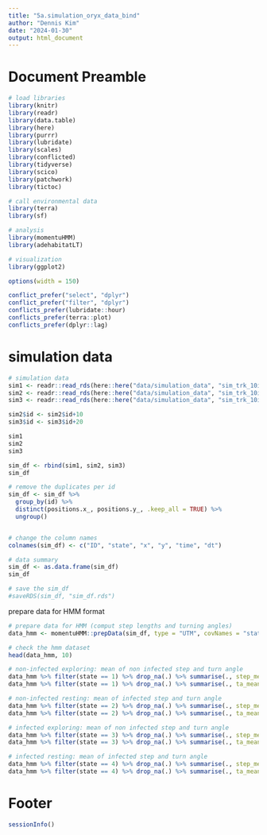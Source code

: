 ---
title: "5a.simulation_oryx_data_bind"
author: "Dennis Kim"
date: "2024-01-30"
output: html_document
---

# Document Preamble 
```{r preamble, message=FALSE, warning=FALSE}
# load libraries
library(knitr)
library(readr)
library(data.table)
library(here)
library(purrr)
library(lubridate)
library(scales)
library(conflicted)
library(tidyverse)
library(scico)
library(patchwork)
library(tictoc)

# call environmental data
library(terra)
library(sf)

# analysis
library(momentuHMM)
library(adehabitatLT)

# visualization 
library(ggplot2)

options(width = 150)

conflict_prefer("select", "dplyr")
conflict_prefer("filter", "dplyr")
conflicts_prefer(lubridate::hour)
conflicts_prefer(terra::plot)
conflicts_prefer(dplyr::lag)
```

# simulation data 
```{r sim data}
# simulation data
sim1 <- readr::read_rds(here::here("data/simulation_data", "sim_trk_10ids_1.rds"))
sim2 <- readr::read_rds(here::here("data/simulation_data", "sim_trk_10ids_2.rds"))
sim3 <- readr::read_rds(here::here("data/simulation_data", "sim_trk_10ids_3.rds"))

sim2$id <- sim2$id+10
sim3$id <- sim3$id+20

sim1
sim2
sim3

sim_df <- rbind(sim1, sim2, sim3)
sim_df

# remove the duplicates per id
sim_df <- sim_df %>%
  group_by(id) %>%
  distinct(positions.x_, positions.y_, .keep_all = TRUE) %>%
  ungroup() 


# change the column names 
colnames(sim_df) <- c("ID", "state", "x", "y", "time", "dt")

# data summary
sim_df <- as.data.frame(sim_df)
sim_df

# save the sim_df
#saveRDS(sim_df, "sim_df.rds")
```

prepare data for HMM format
```{r HMM formats}
# prepare data for HMM (comput step lengths and turning angles)
data_hmm <- momentuHMM::prepData(sim_df, type = "UTM", covNames = "state")

# check the hmm dataset
head(data_hmm, 10)

# non-infected exploring: mean of non infected step and turn angle
data_hmm %>% filter(state == 1) %>% drop_na(.) %>% summarise(., step_mean = mean(step))
data_hmm %>% filter(state == 1) %>% drop_na(.) %>% summarise(., ta_mean = mean(angle))

# non-infected resting: mean of infected step and turn angle
data_hmm %>% filter(state == 2) %>% drop_na(.) %>% summarise(., step_mean = mean(step))
data_hmm %>% filter(state == 2) %>% drop_na(.) %>% summarise(., ta_mean = mean(angle))

# infected exploring: mean of non infected step and turn angle
data_hmm %>% filter(state == 3) %>% drop_na(.) %>% summarise(., step_mean = mean(step))
data_hmm %>% filter(state == 3) %>% drop_na(.) %>% summarise(., ta_mean = mean(angle))

# infected resting: mean of infected step and turn angle
data_hmm %>% filter(state == 4) %>% drop_na(.) %>% summarise(., step_mean = mean(step))
data_hmm %>% filter(state == 4) %>% drop_na(.) %>% summarise(., ta_mean = mean(angle))
```


# Footer
```{r footer}
sessionInfo()
```